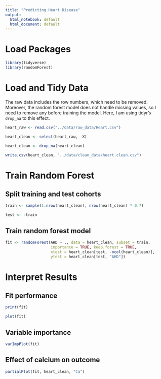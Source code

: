 ```yaml
---
title: "Predicting Heart Disease"
output:
  html_notebook: default
  html_document: default
---
```


# Load Packages

```r
library(tidyverse)
library(randomForest)
```


# Load and Tidy Data

The raw data includes the row numbers, which need to be removed. 
Moreover, the random forest model does not handle missing values,
so I need to remove any before training the model. Here, I am using
tidyr's `drop_na` to this effect. 

```r
heart_raw <- read.csv("../data/raw_data/Heart.csv")

heart_clean <- select(heart_raw, -X)

heart_clean <- drop_na(heart_clean)

write.csv(heart_clean, "../data/clean_data/heart.clean.csv")
```

# Train Random Forest

## Split training and test cohorts

```r
train <- sample(1:nrow(heart_clean), nrow(heart_clean) * 0.7)

test <- -train
```

## Train random forest model

```r
fit <- randomForest(AHD ~ ., data = heart_clean, subset = train, 
                    importance = TRUE, keep.forest = TRUE,
                    xtest = heart_clean[test, -ncol(heart_clean)],
                    ytest = heart_clean[test, "AHD"])
```

# Interpret Results

## Fit performance

```r
print(fit)
```

```r
plot(fit)
```


## Variable importance

```r
varImpPlot(fit)
```


## Effect of calcium on outcome

```r
partialPlot(fit, heart_clean, "Ca")
```

